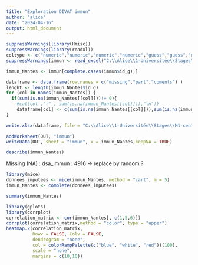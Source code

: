 ---
title: "Exploration DIVAT immun"
author: "alice"
date: "2024-04-16"
output: html_document
---

```{r}
suppressWarnings(library(Hmisc))
suppressWarnings(library(readxl))
coltype <- c("numeric","numeric","numeric","numeric","guess","guess","numeric","guess")
suppressWarnings(immun <- read_excel("C:\\Alice\\1-Universitée\\Stages\\M1-centrale\\DATAS\\ALICE_DATAS\\ALL_VARIABLES_KiTGENIE2024.xlsx", sheet = "immun",na = "NA",col_types = coltype))
```

```{r}
immun_Nantes <- immun[complete.cases(immun$id_g),]
```

```{r}
dataframe <- data.frame(row.names = c("missing","part","coments") )
lenght <- length(immun_Nantes$id_g)
for (col in names(immun_Nantes)) {
  if(sum(is.na(immun_Nantes[[col]]))!= 0){
    #cat(col ,":" , sum(is.na(immun_Nantes[[col]])),"\n")}
    dataframe[col] <- c(sum(is.na(immun_Nantes[[col]])),sum(is.na(immun_Nantes[[col]]))/lenght,"random")}
}
```

```{r}
write.xlsx(dataframe, file = "C:\\Alice\\1-Universitée\\Stages\\M1-centrale\\DATAS\\Describe\\explore\\explore_NA.xlsx",sheetName = "immun", append = TRUE)
```

```{r}
addWorksheet(OUT, "immun")
writeData(OUT, sheet = "immun", x = immun_Nantes,keepNA = TRUE)
```

```{r}
describe(immun_Nantes)
```
Missing (NA) : dsa_immun : 4916 -> replace by random ?

```{r message=FALSE, warning=FALSE}
library(mice)
donnees_imputees <- mice(immun_Nantes, method = "cart", m = 5)  
immun_Nantes <- complete(donnees_imputees)
```


```{r}
summary(immun_Nantes)
```

```{r warning=FALSE}
library(gplots)
library(corrplot)
correlation_matrix <- cor(immun_Nantes[,-c(1,5,6)])
corrplot(correlation_matrix,method = "color", type = "upper")
heatmap.2(correlation_matrix,
          Rowv = FALSE, Colv = FALSE,
          dendrogram = "none",
          col = colorRampPalette(c("blue", "white", "red"))(100),
          scale = "none",
          margins = c(10,10))
```


